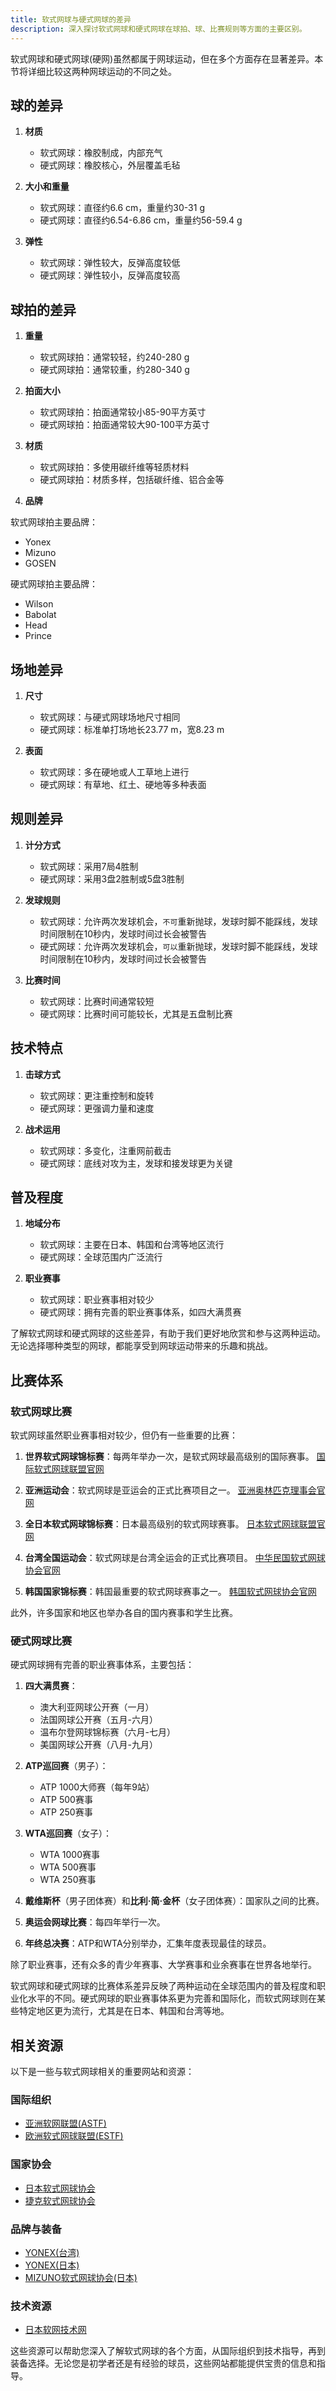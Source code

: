 ```yaml
---
title: 软式网球与硬式网球的差异
description: 深入探讨软式网球和硬式网球在球拍、球、比赛规则等方面的主要区别。
---
```




软式网球和硬式网球(硬网)虽然都属于网球运动，但在多个方面存在显著差异。本节将详细比较这两种网球运动的不同之处。

## 球的差异

1. **材质**
   - 软式网球：橡胶制成，内部充气
   - 硬式网球：橡胶核心，外层覆盖毛毡

2. **大小和重量**
   - 软式网球：直径约6.6 cm，重量约30-31 g
   - 硬式网球：直径约6.54-6.86 cm，重量约56-59.4 g

3. **弹性**
   - 软式网球：弹性较大，反弹高度较低
   - 硬式网球：弹性较小，反弹高度较高

## 球拍的差异

1. **重量**
   - 软式网球拍：通常较轻，约240-280 g
   - 硬式网球拍：通常较重，约280-340 g

2. **拍面大小**
   - 软式网球拍：拍面通常较小85-90平方英寸
   - 硬式网球拍：拍面通常较大90-100平方英寸

3. **材质**
   - 软式网球拍：多使用碳纤维等轻质材料
   - 硬式网球拍：材质多样，包括碳纤维、铝合金等

4. **品牌**

软式网球拍主要品牌：

- Yonex
- Mizuno
- GOSEN



硬式网球拍主要品牌：

- Wilson
- Babolat
- Head
- Prince


## 场地差异

1. **尺寸**
   - 软式网球：与硬式网球场地尺寸相同
   - 硬式网球：标准单打场地长23.77 m，宽8.23 m

2. **表面**
   - 软式网球：多在硬地或人工草地上进行
   - 硬式网球：有草地、红土、硬地等多种表面

## 规则差异

1. **计分方式**
   - 软式网球：采用7局4胜制
   - 硬式网球：采用3盘2胜制或5盘3胜制

2. **发球规则**
   - 软式网球：允许两次发球机会，`不可`重新抛球，发球时脚不能踩线，发球时间限制在10秒内，发球时间过长会被警告
   - 硬式网球：允许两次发球机会，`可以`重新抛球，发球时脚不能踩线，发球时间限制在10秒内，发球时间过长会被警告

3. **比赛时间**
   - 软式网球：比赛时间通常较短
   - 硬式网球：比赛时间可能较长，尤其是五盘制比赛

## 技术特点

1. **击球方式**
   - 软式网球：更注重控制和旋转
   - 硬式网球：更强调力量和速度

2. **战术运用**
   - 软式网球：多变化，注重网前截击
   - 硬式网球：底线对攻为主，发球和接发球更为关键

## 普及程度

1. **地域分布**
   - 软式网球：主要在日本、韩国和台湾等地区流行
   - 硬式网球：全球范围内广泛流行

2. **职业赛事**
   - 软式网球：职业赛事相对较少
   - 硬式网球：拥有完善的职业赛事体系，如四大满贯赛

了解软式网球和硬式网球的这些差异，有助于我们更好地欣赏和参与这两种运动。无论选择哪种类型的网球，都能享受到网球运动带来的乐趣和挑战。

## 比赛体系

### 软式网球比赛

软式网球虽然职业赛事相对较少，但仍有一些重要的比赛：

1. **世界软式网球锦标赛**：每两年举办一次，是软式网球最高级别的国际赛事。
   [国际软式网球联盟官网](https://www.soft-tennis.org/)

2. **亚洲运动会**：软式网球是亚运会的正式比赛项目之一。
   [亚洲奥林匹克理事会官网](https://ocasia.org/)

3. **全日本软式网球锦标赛**：日本最高级别的软式网球赛事。
   [日本软式网球联盟官网](https://www.jsta.or.jp/)

4. **台湾全国运动会**：软式网球是台湾全运会的正式比赛项目。
   [中华民国软式网球协会官网](http://www.csta.org.tw/)

5. **韩国国家锦标赛**：韩国最重要的软式网球赛事之一。
   [韩国软式网球协会官网](http://www.ksta.or.kr/)

此外，许多国家和地区也举办各自的国内赛事和学生比赛。

### 硬式网球比赛

硬式网球拥有完善的职业赛事体系，主要包括：

1. **四大满贯赛**：
   - 澳大利亚网球公开赛（一月）
   - 法国网球公开赛（五月-六月）
   - 温布尔登网球锦标赛（六月-七月）
   - 美国网球公开赛（八月-九月）

2. **ATP巡回赛**（男子）：
   - ATP 1000大师赛（每年9站）
   - ATP 500赛事
   - ATP 250赛事

3. **WTA巡回赛**（女子）：
   - WTA 1000赛事
   - WTA 500赛事
   - WTA 250赛事

4. **戴维斯杯**（男子团体赛）和**比利·简·金杯**（女子团体赛）：国家队之间的比赛。

5. **奥运会网球比赛**：每四年举行一次。

6. **年终总决赛**：ATP和WTA分别举办，汇集年度表现最佳的球员。

除了职业赛事，还有众多的青少年赛事、大学赛事和业余赛事在世界各地举行。

软式网球和硬式网球的比赛体系差异反映了两种运动在全球范围内的普及程度和职业化水平的不同。硬式网球的职业赛事体系更为完善和国际化，而软式网球则在某些特定地区更为流行，尤其是在日本、韩国和台湾等地。

## 相关资源

以下是一些与软式网球相关的重要网站和资源：

### 国际组织

- [亚洲软网联盟(ASTF)](http://www.astf.asia/index.html)
- [欧洲软式网球联盟(ESTF)](http://www.estf.org/)

### 国家协会

- [日本软式网球协会](http://www.jsta.or.jp/)
- [捷克软式网球协会](http://www.softtenis.cz/)

### 品牌与装备

- [YONEX(台湾)](https://yonexshop.tw/technology?category_id=2)
- [YONEX(日本)](https://www.yonex.co.jp/soft_tennis/)
- [MIZUNO软式网球协会(日本)](http://www.mizuno.jp/softtennis/index2.html)

### 技术资源

- [日本软网技术网](http://www.soft-tennis.org/Art_Of_Soft-tennis/index.html)

这些资源可以帮助您深入了解软式网球的各个方面，从国际组织到技术指导，再到装备选择。无论您是初学者还是有经验的球员，这些网站都能提供宝贵的信息和指导。